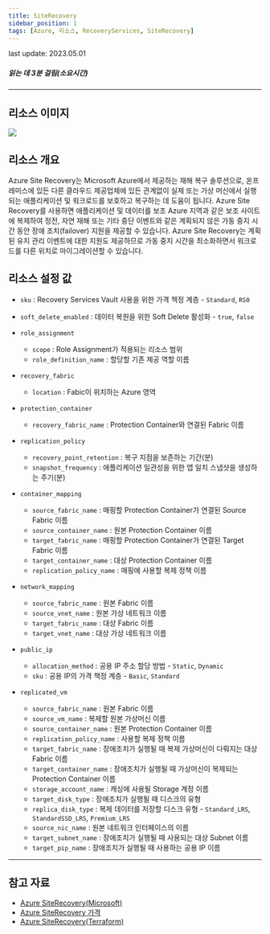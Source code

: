 ```yaml
---
title: SiteRecovery
sidebar_position: 1
tags: [Azure, 리소스, RecoveryServices, SiteRecovery]
---
```



<span className="theme-doc-version-badge badge badge--secondary">
    last update: 2023.05.01
</span>

##### 읽는 데 3분 걸림(소요시간)

*****

## 리소스 이미지
<img src={icon} />

## 리소스 개요
Azure Site Recovery는 Microsoft Azure에서 제공하는 재해 복구 솔루션으로, 온프레미스에 있든 다른 클라우드 제공업체에 있든 관계없이 실제 또는 가상 머신에서 실행되는 애플리케이션 및 워크로드를 보호하고 복구하는 데 도움이 됩니다.
Azure Site Recovery를 사용하면 애플리케이션 및 데이터를 보조 Azure 지역과 같은 보조 사이트에 복제하여 정전, 자연 재해 또는 기타 중단 이벤트와 같은 계획되지 않은 가동 중지 시간 동안 장애 조치(failover) 지원을 제공할 수 있습니다.
Azure Site Recovery는 계획된 유지 관리 이벤트에 대한 지원도 제공하므로 가동 중지 시간을 최소화하면서 워크로드를 다른 위치로 마이그레이션할 수 있습니다.




## 리소스 설정 값
- ```sku``` : Recovery Services Vault 사용을 위한 가격 책정 계층 - ```Standard```,  ```RS0```

- ```soft_delete_enabled``` : 데이터 복원을 위한 Soft Delete 활성화 - ```true```,  ```false```

- ```role_assignment```
    + ```scope``` : Role Assignment가 적용되는 리소스 범위
    + ```role_definition_name``` : 할당할 기존 제공 역할 이름


- ```recovery_fabric```
    + ```location``` : Fabic이 위치하는 Azure 영역
 

- ```protection_container```
    + ```recovery_fabric_name``` : Protection Container와 연결된 Fabric 이름
 
- ```replication_policy```
    + ```recovery_point_retention``` : 복구 지점을 보존하는 기간(분)
    + ```snapshot_frequency``` : 애플리케이션 일관성을 위한 앱 일치 스냅샷을 생성하는 주기(분)

- ```container_mapping```
    + ```source_fabric_name``` : 매핑할 Protection Container가 연결된 Source Fabric 이름
    + ```source_container_name``` : 원본 Protection Container 이름
    + ```target_fabric_name``` : 매핑할 Protection Container가 연결된 Target Fabric 이름
    + ```target_container_name``` : 대상 Protection Container 이름
    + ```replication_policy_name``` : 매핑에 사용할 복제 정책 이름
  
- ```network_mapping```
    + ```source_fabric_name``` : 원본 Fabric 이름
    + ```source_vnet_name``` : 원본 가상 네트워크 이름
    + ```target_fabric_name``` : 대상 Fabric 이름
    + ```target_vnet_name``` : 대상 가상 네트워크 이름

- ```public_ip```
    + ```allocation_method``` : 공용 IP 주소 할당 방법 - ```Static```,  ```Dynamic```
    + ```sku``` : 공용 IP의 가격 책정 계층  - ```Basic```,  ```Standard```


- ```replicated_vm```
    + ```source_fabric_name``` : 원본 Fabric 이름
    + ```source_vm_name``` : 복제할 원본 가상머신 이름
    + ```source_container_name``` : 원본 Protection Container 이름
    + ```replication_policy_name``` : 사용할 복제 정책 이름
    + ```target_fabric_name``` : 장애조치가 실행될 때 복제 가상머신이 다뤄지는 대상 Fabric 이름
    + ```target_container_name``` : 장애조치가 실행될 때 가상머신이 복제되는 Protection Container 이름
    + ```storage_account_name``` : 캐싱에 사용될 Storage 계정 이름
    + ```target_disk_type``` : 장애조치가 실행될 때 디스크의 유형
    + ```replica_disk_type``` : 복제 데이터를 저장할 디스크 유형 - ```Standard_LRS```,  ```StandardSSD_LRS```,  ```Premium_LRS```
    + ```source_nic_name``` : 원본 네트워크 인터페이스의 이름
    + ```target_subnet_name``` : 장애조치가 실행될 때 사용되는 대상 Subnet 이름
    + ```target_pip_name``` : 장애조치가 실행될 때 사용하는 공용 IP 이름


*****
## 참고 자료
- [Azure SiteRecovery(Microsoft)](https://learn.microsoft.com/en-us/azure/site-recovery/site-recovery-overview)
- [Azure SiteRecovery 가격](https://azure.microsoft.com/en-us/pricing/details/site-recovery/) 
- [Azure SiteRecovery(Terraform)](https://registry.terraform.io/providers/hashicorp/azurerm/latest/docs/resources/site_recovery_fabric)

